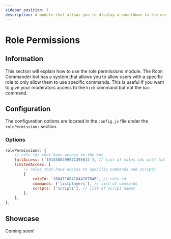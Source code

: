 ```yaml
---
sidebar_position: 1
description: A module that allows you to display a countdown to the next wipe in your server.
---
```



# Role Permissions

## Information

This section will explain how to use the role permissions module. The Rcon Commander bot has a system that allows you to allow users with a specific role to only allow them to use specific commands. This is useful if you want to give your moderators access to the `kick` command but not the `ban` command.

## Configuration

The configuration options are located in the `config.js` file under the `rolePermissions` section.

### Options

```js title="config.js → rolePermissions"
rolePermissions: {
	// role ids that have access to the bot
	fullAccess: ['1015588499971395614'], // list of roles ids with full bot permission
	limitedAccess: [
		// roles that have access to specific commands and scripts
		{
			roleId: '1004718841844207646', // role id
			commands: ['listplayers'], // list of commands
			scripts: ['script1'], // list of script names
		},
	],
},
```

## Showcase

Coming soon!
